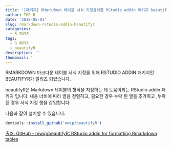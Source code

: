 ```yaml
---
title: '[패키지] RMarkdown 테이블 서식 지정을위한 RStudio addin 패키지 beautifyR'
author: THE-R
date: '2018-05-01'
slug: rmarkdown-rstudio-addin-beautifyr
categories:
  - R 패키지
tags:
  - R 패키지
  - beautifyR
description: ''
thumbnail: ''
---
```


RMARKDOWN 마크다운 테이블 서식 지정을 위해 RSTUDIO ADDIN 패키지인 BEAUTIFYR가 릴리즈 되었습니다.

beautifyR은 Markdown 테이블의 형식을 지정하는 데 도움이되는 RStudio addin 패키지 입니다. 내용 너비에 따라 열을 정렬하고, 필요한 경우 누락 된 열을 추가하고 ,누락 된 경우 서식 지정 행을 삽입합니다.

다음과 같이 설치할 수 있습니다.

```r
devtools::install_github('mwip/beautifyR')
```

[출처: GitHub - mwip/beautifyR: RStudio addin for formatting Rmarkdown tables](https://github.com/mwip/beautifyR)

